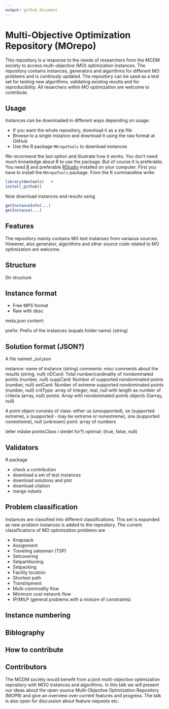 ```yaml
---
output: github_document
---
```



# Multi-Objective Optimization Repository (MOrepo)

This repository is  a response to the needs of researchers from the MCDM society to access multi-objective (MO) optimization instances. The repository contains instances, generators and algorithms for different MO problems and is continusly updated. The repository can be used as a test set for testing new algorithms, validating existing results and for reproducibility. All resarchers within MO optimization are welcome to contribute. 

## Usage

Instances can be downloaded in different ways depending on usage:

   - If you want the whole repository, download it as a zip file
   - Browse to a single instance and download it using the raw format at GitHub
   - Use the R package `MOrepoTools` to download instances
   
We recormend the last option and illustrate how it works. You don't need much knowledge about R to use the package. But of course it is preferable. You need [R](https://www.r-project.org/) and preferable [RStudio](https://www.rstudio.com/) installed on your computer. First you have to install the `MOrepoTools` package. From the R commandline write:

```r
library(devtools)   # 
install_github()
```

Now download instances and results using 

```r
getInstanceInfo(...)
getInstance(...)
```



## Features

The repository mainly contains MO test instanses from variaous sources. However, also generator, algorithms and other source code related to MO optimization are welcome. 

## Structure

Dir structure


## Instance format 

 
 - Free MPS format
 - Raw with desc


meta.json content:

prefix: Prefix of the instances (equals folder name) (string)



## Solution format (JSON?)

A file named <instance_name>_sol<number>.json



instance: name of instance (string)
comments: misc comments about the results (string, null)
nDCard: Total number/cardinality of nondominated points (number, null)
suppCard: Number of supported nondominated points (number, null)
extCard: Number of extreme supported nondominated points (number, null)
critType: array of integer, real, null with length as number of criteria (array, null)
points: Array with nondominated points objects 0(array, null)
   
   A point object consists of 
   class: either us (unsupported), se (supported extreme), s (supported - may be extreme or nonextreme), sne (supported nonextreme), null (unknown)
   point: array of numbers
   
 (eller måske pointsClass i stedet for?)
optimal: (true, false, null)






## Validators


R package

- check a contribution
- download a set of test instances
- download solutions and plot
- download citation
- merge ndsets



## Problem classification
 
Instances are classified into different classifications. This set is expanded as new problem instances is added to the repository. The current classifications of MO optimization problems are 

- Knapsack
- Assignment   
- Traveling salesman (TSP)
- Setcovering
- Setpartitioning
- Setpacking 
- Facility location
- Shortest path
- Transhipment
- Multi-commodity flow
- Minimum cost network flow
- IP/MILP (general problems with a mixture of constraints)  

 
 
## Instance numbering


## Biblography


## How to contribute


## Contributors
  




The MCDM society would benefit from a joint multi-objective optimization repository with MOO instances and algorithms. In this talk we will present our ideas about the open-source Multi-Objective Optimization Repository (MOPR) and give an overview over current features and progress. The talk is also open for discussion about feature requests etc. 
